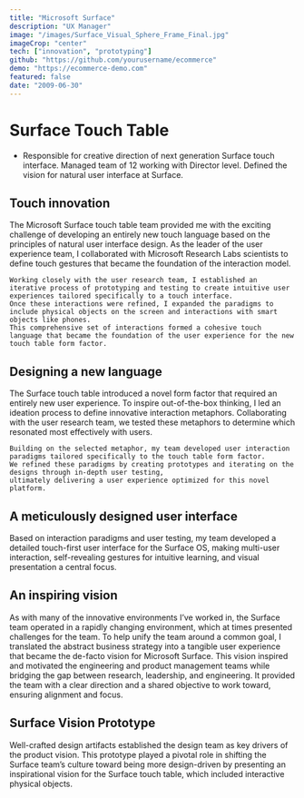```yaml
---
title: "Microsoft Surface"
description: "UX Manager"
image: "/images/Surface_Visual_Sphere_Frame_Final.jpg"
imageCrop: "center"
tech: ["innovation", "prototyping"]
github: "https://github.com/yourusername/ecommerce"
demo: "https://ecommerce-demo.com"
featured: false
date: "2009-06-30"
---
```


# Surface Touch Table

- Responsible for creative direction of next generation Surface touch interface. Managed team of 12 working with Director level. Defined the vision for natural user interface at Surface.

## Touch innovation

<ImageGallery>
  <div>
    The Microsoft Surface touch table team provided me with the exciting challenge of developing an entirely new touch language based on the principles of natural user interface design. 
    As the leader of the user experience team, I collaborated with Microsoft Research Labs scientists to define touch gestures that became the foundation of the interaction model.

    Working closely with the user research team, I established an iterative process of prototyping and testing to create intuitive user experiences tailored specifically to a touch interface.
    Once these interactions were refined, I expanded the paradigms to include physical objects on the screen and interactions with smart objects like phones.
    This comprehensive set of interactions formed a cohesive touch language that became the foundation of the user experience for the new touch table form factor.

  </div>

  <MDXImage
    src="/images/Surface_crumple_sq.png"
    alt="hand"
  />
</ImageGallery>

## Designing a new language

<ImageGallery>
  <MDXImage src="/images/Surface_Visual_Sphere_Frame_Final.jpg" />

  <div>
    The Surface touch table introduced a novel form factor that required an entirely new user experience. 
    To inspire out-of-the-box thinking, I led an ideation process to define innovative interaction metaphors. 
    Collaborating with the user research team, we tested these metaphors to determine which resonated most effectively with users.

    Building on the selected metaphor, my team developed user interaction paradigms tailored specifically to the touch table form factor.
    We refined these paradigms by creating prototypes and iterating on the designs through in-depth user testing,
    ultimately delivering a user experience optimized for this novel platform.

  </div>
</ImageGallery>

## A meticulously designed user interface

<ImageGallery>
  <div>
    Based on interaction paradigms and user testing, my team developed a detailed touch-first user interface for the Surface OS, 
    making multi-user interaction, self-revealing gestures for intuitive learning, and visual presentation a central focus.
  </div>

  <MDXImage
    src="/images/Surface_proto.png"
    alt="Surface user interface"
  />
</ImageGallery>

## An inspiring vision

<ImageGallery>
  <MDXImage
    src="/images/Surface_HWtable.jpg"
    alt="Surface table"
  />

  <div>
    As with many of the innovative environments I’ve worked in, the Surface team operated in a rapidly changing environment, 
    which at times presented challenges for the team. To help unify the team around a common goal, 
    I translated the abstract business strategy into a tangible user experience that became the de-facto vision for Microsoft Surface. 
    This vision inspired and motivated the engineering and product management teams while bridging the gap between research, leadership, and engineering. 
    It provided the team with a clear direction and a shared objective to work toward, ensuring alignment and focus.
  </div>
</ImageGallery>

## Surface Vision Prototype

<ImageGallery>
  <div>
    Well-crafted design artifacts established the design team as key drivers of the product vision. 
    This prototype played a pivotal role in shifting the Surface team’s culture toward being more design-driven by presenting an inspirational vision for the Surface touch table, 
    which included interactive physical objects.
  </div>

  <MDXVideo
    src="/videos/Surface_vision_trim.mpeg"
    autoplay={true}
    loop={true}
    muted={true}
  />
</ImageGallery>
